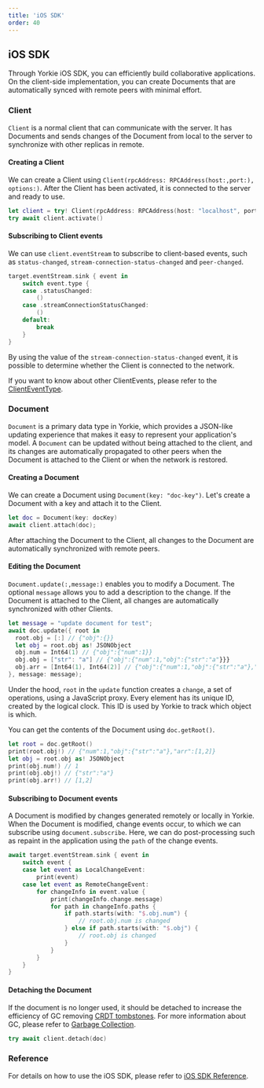 ```yaml
---
title: 'iOS SDK'
order: 40
---
```


## iOS SDK

Through Yorkie iOS SDK, you can efficiently build collaborative applications. On the client-side implementation, you can create Documents that are automatically synced with remote peers with minimal effort.

### Client

`Client` is a normal client that can communicate with the server. It has Documents and sends changes of the Document from local to the server to synchronize with other replicas in remote.

#### Creating a Client

We can create a Client using `Client(rpcAddress: RPCAddress(host:,port:), options:)`. After the Client has been activated, it is connected to the server and ready to use.

```swift
let client = try! Client(rpcAddress: RPCAddress(host: "localhost", port: 8080), options: ClientOptions())
try await client.activate()
```

#### Subscribing to Client events

We can use `client.eventStream` to subscribe to client-based events, such as `status-changed`, `stream-connection-status-changed` and `peer-changed`.

```swift
target.eventStream.sink { event in
    switch event.type {
    case .statusChanged:
        ()
    case .streamConnectionStatusChanged:
        ()
    default:
        break
    }
}
```

By using the value of the `stream-connection-status-changed` event, it is possible to determine whether the Client is connected to the network.

If you want to know about other ClientEvents, please refer to the [ClientEventType](https://yorkie.dev/yorkie-ios-sdk/documentation/yorkie/clienteventtype).

### Document

`Document` is a primary data type in Yorkie, which provides a JSON-like updating experience that makes it easy to represent your application's model. A `Document` can be updated without being attached to the client, and its changes are automatically propagated to other peers when the Document is attached to the Client or when the network is restored.

#### Creating a Document

We can create a Document using `Document(key: "doc-key")`. Let's create a Document with a key and attach it to the Client.

```swift
let doc = Document(key: docKey)
await client.attach(doc);
```

After attaching the Document to the Client, all changes to the Document are automatically synchronized with remote peers.

#### Editing the Document

`Document.update(:,message:)` enables you to modify a Document. The optional `message` allows you to add a description to the change. If the Document is attached to the Client, all changes are automatically synchronized with other Clients.

```swift
let message = "update document for test";
await doc.update({ root in
  root.obj = [:] // {"obj":{}}
  let obj = root.obj as! JSONObject
  obj.num = Int64(1) // {"obj":{"num":1}}
  obj.obj = ["str": "a"] // {"obj":{"num":1,"obj":{"str":"a"}}}
  obj.arr = [Int64(1), Int64(2)] // {"obj":{"num":1,"obj":{"str":"a"},"arr":[1,2]}}
}, message: message);
```

Under the hood, `root` in the `update` function creates a `change`, a set of operations, using a JavaScript proxy. Every element has its unique ID, created by the logical clock. This ID is used by Yorkie to track which object is which.

You can get the contents of the Document using `doc.getRoot()`.

```swift
let root = doc.getRoot()
print(root.obj!) // {"num":1,"obj":{"str":"a"},"arr":[1,2]}
let obj = root.obj as! JSONObject
print(obj.num!) // 1
print(obj.obj!) // {"str":"a"}
print(obj.arr!) // [1,2]
```

#### Subscribing to Document events

A Document is modified by changes generated remotely or locally in Yorkie. When the Document is modified, change events occur, to which we can subscribe using `document.subscribe`. Here, we can do post-processing such as repaint in the application using the `path` of the change events.

```swift
await target.eventStream.sink { event in
    switch event {
    case let event as LocalChangeEvent:
        print(event)
    case let event as RemoteChangeEvent:
        for changeInfo in event.value {
            print(changeInfo.change.message)
            for path in changeInfo.paths {
                if path.starts(with: "$.obj.num") {
                    // root.obj.num is changed
                } else if path.starts(with: "$.obj") {
                    // root.obj is changed
                }
            }
        }
    }
}
```

#### Detaching the Document

If the document is no longer used, it should be detached to increase the efficiency of GC removing [CRDT tombstones](https://crdt.tech/glossary). For more information about GC, please refer to [Garbage Collection](/docs/internals#garbage-collection).

```swift
try await client.detach(doc)
```

### Reference

For details on how to use the iOS SDK, please refer to [iOS SDK Reference](https://yorkie.dev/yorkie-ios-sdk/documentation/yorkie).
